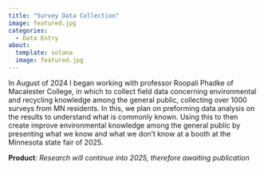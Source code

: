 ```yaml
---
title: "Survey Data Collection" 
image: featured.jpg
categories:
  - Data Entry
about: 
  template: solana
  image: featured.jpg
---
```


In August of 2024 I began working with professor Roopali Phadke of Macalester College, in which to collect field data concerning environmental and recycling knowledge among the general public, collecting over 1000 surveys from MN residents. In this, we plan on preforming data analysis on the results to understand what is commonly known. Using this to then create improve environmental knowledge among the general public by presenting what we know and what we don't know at a booth at the Minnesota state fair of 2025. 

**Product**: *Research will continue into 2025, therefore awaiting publication*